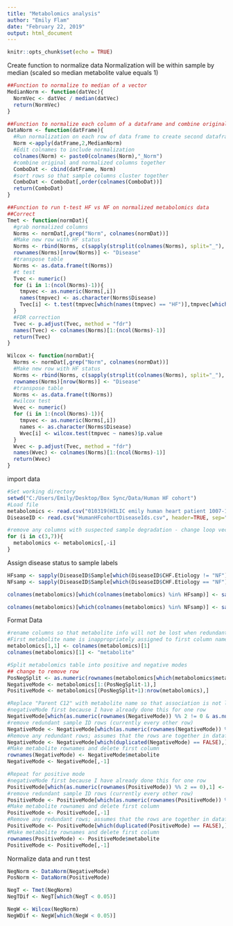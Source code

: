 ---
title: "Metabolomics analysis"
author: "Emily Flam"
date: "February 22, 2019"
output: html_document
---

```{r setup, include=FALSE}
knitr::opts_chunk$set(echo = TRUE)
```

Create function to normalize data
Normalization will be within sample by median (scaled so median metabolite value equals 1)
```{R}

##Function to normalize to median of a vector
MedianNorm <- function(datVec){
  NormVec <- datVec / median(datVec)
  return(NormVec)
}

##Function to normalize each column of a dataframe and combine original and normalized columns into one dataframe 
DataNorm <- function(datFrame){
  #Run normalization on each row of data frame to create second dataframe
  Norm <-apply(datFrame,2,MedianNorm)
  #Edit colnames to include normalization
  colnames(Norm) <- paste0(colnames(Norm),"_Norm")
  #combine original and normalized columns together
  ComboDat <- cbind(datFrame, Norm)
  #sort rows so that sample columns cluster together
  ComboDat <- ComboDat[,order(colnames(ComboDat))]
  return(ComboDat)
}

##Function to run t-test HF vs NF on normalized metabolomics data 
##Correct 
Tmet <- function(normDat){
  #grab normalized columns
  Norms <- normDat[,grep("Norm", colnames(normDat))]
  #Make new row with HF status
  Norms <- rbind(Norms, c(sapply(strsplit(colnames(Norms), split="_"), function(x){x[[1]]})))
  rownames(Norms)[nrow(Norms)] <- "Disease"
  #transpose table
  Norms <- as.data.frame(t(Norms))
  #t test
  Tvec <- numeric()
  for (i in 1:(ncol(Norms)-1)){
    tmpvec <- as.numeric(Norms[,i])
    names(tmpvec) <- as.character(Norms$Disease)
    Tvec[i] <- t.test(tmpvec[which(names(tmpvec) == "HF")],tmpvec[which(names(tmpvec) == "NF")])$p.value
  }
  #FDR correction
  Tvec <- p.adjust(Tvec, method = "fdr")
  names(Tvec) <- colnames(Norms)[1:(ncol(Norms)-1)]
  return(Tvec)
}

Wilcox <- function(normDat){
  Norms <- normDat[,grep("Norm", colnames(normDat))]
  #Make new row with HF status
  Norms <- rbind(Norms, c(sapply(strsplit(colnames(Norms), split="_"), function(x){x[[1]]})))
  rownames(Norms)[nrow(Norms)] <- "Disease"
  #transpose table
  Norms <- as.data.frame(t(Norms))
  #wilcox test
  Wvec <- numeric()
  for (i in 1:(ncol(Norms)-1)){
    tmpvec <- as.numeric(Norms[,i])
    names <- as.character(Norms$Disease)
    Wvec[i] <- wilcox.test(tmpvec ~ names)$p.value
  }
  Wvec <- p.adjust(Tvec, method = "fdr")
  names(Wvec) <- colnames(Norms)[1:(ncol(Norms)-1)]
  return(Wvec)
}


```

import data
```{R}
#Set working directory
setwd("C:/Users/Emily/Desktop/Box Sync/Data/Human HF cohort")
#Load file
metabolomics <- read.csv("010319(HILIC emily human heart patient 1007-1635).csv", header=TRUE, sep=",",quote="",na.strings="", comment.char="", stringsAsFactors = FALSE)
DiseaseID <- read.csv("HumanHFcohortDiseaseIds.csv", header=TRUE, sep=",",quote="",na.strings="", comment.char="", stringsAsFactors = FALSE)

#remove any columns with suspected sample degradation - change loop vector to specify which columns
for (i in c(3,7)){
  metabolomics <- metabolomics[,-i]
}
```
Assign disease status to sample labels
```{R}

HFsamp <- sapply(DiseaseID$Sample[which(DiseaseID$CHF.Etiology != "NF")], function(x){grep(x,colnames(metabolomics), value=TRUE)})
NFsamp <- sapply(DiseaseID$Sample[which(DiseaseID$CHF.Etiology == "NF")], function(x){grep(x,colnames(metabolomics), value=TRUE)})

colnames(metabolomics)[which(colnames(metabolomics) %in% HFsamp)] <- sapply(colnames(metabolomics)[which(colnames(metabolomics) %in% HFsamp)], function(x){paste0("HF_",x)}) 

colnames(metabolomics)[which(colnames(metabolomics) %in% NFsamp)] <- sapply(colnames(metabolomics)[which(colnames(metabolomics) %in% NFsamp)], function(x){paste0("NF_",x)}) 
```

Format Data
```{R}
#rename columns so that metabolite info will not be lost when redundant sample label rows are removed
#First metabolite name is inappropriately assigned to first column name. Must move this metabolite manually before adjusting all others
metabolomics[1,1] <- colnames(metabolomics)[1]
colnames(metabolomics)[1] <- "metabolite"

#Split metabolomics table into positive and negative modes
## change to remove row
PosNegSplit <- as.numeric(rownames(metabolomics[which(metabolomics$metabolite == 'positive mode'),]))
NegativeMode <- metabolomics[1:(PosNegSplit-1),]
PositiveMode <- metabolomics[(PosNegSplit+1):nrow(metabolomics),]

#Replace "Parent C12" with metabolite name so that association is not lost when redundant label rows are deleted
#negativeMode first because I have already done this for one row
NegativeMode[which(as.numeric(rownames(NegativeMode)) %% 2 != 0 & as.numeric(rownames(NegativeMode))>1),1] <-   NegativeMode[which(as.numeric(rownames(NegativeMode)) %% 2 == 0),1]
#remove redundant sample ID rows (currently every other row)
NegativeMode <- NegativeMode[which(as.numeric(rownames(NegativeMode)) %% 2 != 0),]
#Remove any redundant rows; assumes that the rows are together in dataframe
NegativeMode <- NegativeMode[which(duplicated(NegativeMode) == FALSE),]
#Make metabolite rownames and delete first column
rownames(NegativeMode) <- NegativeMode$metabolite
NegativeMode <- NegativeMode[,-1]

#Repeat for positive mode
#negativeMode first because I have already done this for one row
PositiveMode[which(as.numeric(rownames(PositiveMode)) %% 2 == 0),1] <-   PositiveMode[which(as.numeric(rownames(PositiveMode)) %% 2 != 0),1]
#remove redundant sample ID rows (currently every other row)
PositiveMode <- PositiveMode[which(as.numeric(rownames(PositiveMode)) %% 2 == 0),]
#Make metabolite rownames and delete first column
PositiveMode <- PositiveMode[,-1]
#Remove any redundant rows; assumes that the rows are together in dataframe
PositiveMode <- PositiveMode[which(duplicated(PositiveMode) == FALSE),]
#Make metabolite rownames and delete first column
rownames(PositiveMode) <- PositiveMode$metabolite
PositiveMode <- PositiveMode[,-1]

```


Normalize data and run t test
```{R}

NegNorm <- DataNorm(NegativeMode)
PosNorm <- DataNorm(PositiveMode)

NegT <- Tmet(NegNorm)
NegTDif <- NegT[which(NegT < 0.05)]

NegW <- Wilcox(NegNorm)
NegWDif <- NegW[which(NegW < 0.05)]


```
